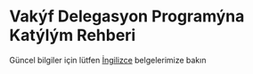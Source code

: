 
# Vakýf Delegasyon Programýna Katýlým Rehberi

Güncel bilgiler için lütfen [İngilizce](/en/advanced/foundation-delegation-program) belgelerimize bakın
